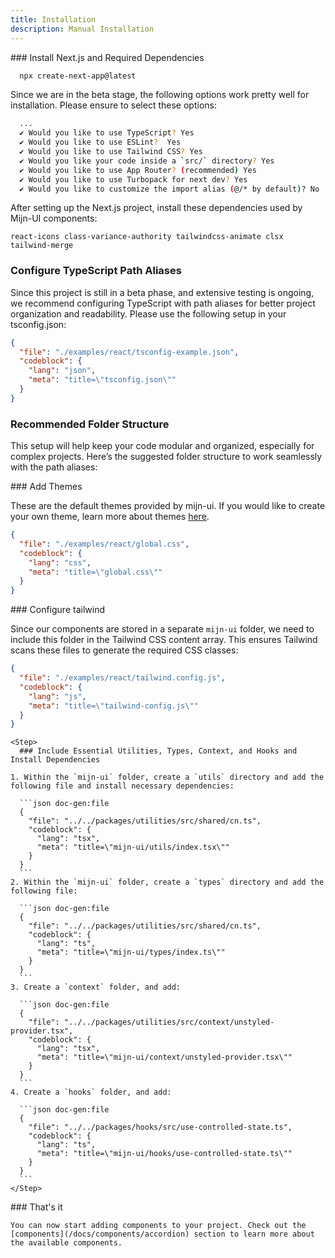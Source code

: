 ```yaml
---
title: Installation
description: Manual Installation
---
```


<Alert
  title="V0.0.1 Beta"
  description="At this time, npm packages are not available. We are currently offering code snippets for manual integration."
  status="warning"
/>

<Steps>
  <Step>
### Install Next.js and Required Dependencies

```bash title="bash"
  npx create-next-app@latest
```

Since we are in the beta stage, the following options work pretty well for installation. Please ensure to select these options:

```bash title="bash"
  ...
  ✔ Would you like to use TypeScript? Yes
  ✔ Would you like to use ESLint?  Yes
  ✔ Would you like to use Tailwind CSS? Yes
  ✔ Would you like your code inside a `src/` directory? Yes
  ✔ Would you like to use App Router? (recommended) Yes
  ✔ Would you like to use Turbopack for next dev? Yes
  ✔ Would you like to customize the import alias (@/* by default)? No
```

After setting up the Next.js project, install these dependencies used by Mijn-UI components:

```package-install
react-icons class-variance-authority tailwindcss-animate clsx tailwind-merge
```

</Step>
<Step>

### Configure TypeScript Path Aliases

Since this project is still in a beta phase, and extensive testing is ongoing, we recommend configuring TypeScript with path aliases for better project organization and readability. Please use the following setup in your tsconfig.json:

```json doc-gen:file
{
  "file": "./examples/react/tsconfig-example.json",
  "codeblock": {
    "lang": "json",
    "meta": "title=\"tsconfig.json\""
  }
}
```

### Recommended Folder Structure

This setup will help keep your code modular and organized, especially for complex projects. Here’s the suggested folder structure to work seamlessly with the path aliases:

<Files>
  <Folder name="public">
    <File name="..." />
  </Folder>
  <Folder name="src">
    <Folder name="app">
      <File name="page.tsx" />
      <File name="..." />
    </Folder>
  </Folder>
  <Folder defaultOpen name="mijn-ui">
    <Folder name="components">
      <File name="button.tsx" />
      <File name="..." />
    </Folder>
    <Folder name="utils">
      <File name="index.tsx" />
      <File name="..." />
    </Folder>
    <Folder name="context">
      <File name="unstyled-provider.tsx" />
      <File name="..." />
    </Folder>
    <Folder name="types">
      <File name="index.ts" />
      <File name="..." />
    </Folder>
    <Folder name="hooks">
      <File name="use-controlled-state.ts" />
      <File name="..." />
    </Folder>
  </Folder>
</Files>

<Alert
  title=""
  description="While this is the recommended folder structure for the beta version, you can customize it as needed. However, modifications may introduce unexpected errors."
  className="mt-4"
/>

</Step>

<Step> 
### Add Themes

These are the default themes provided by mijn-ui. If you would like to create your own theme, learn more about themes [here](/docs/theming).

```json doc-gen:file
{
  "file": "./examples/react/global.css",
  "codeblock": {
    "lang": "css",
    "meta": "title=\"global.css\""
  }
}
```

</Step>

<Step>
### Configure tailwind

Since our components are stored in a separate `mijn-ui` folder, we need to include this folder in the Tailwind CSS content array. This ensures Tailwind scans these files to generate the required CSS classes:

```json doc-gen:file
{
  "file": "./examples/react/tailwind.config.js",
  "codeblock": {
    "lang": "js",
    "meta": "title=\"tailwind-config.js\""
  }
}
```

</Step>

    <Step>
      ### Include Essential Utilities, Types, Context, and Hooks and Install Dependencies

    1. Within the `mijn-ui` folder, create a `utils` directory and add the following file and install necessary dependencies:

      ```json doc-gen:file
      {
        "file": "../../packages/utilities/src/shared/cn.ts",
        "codeblock": {
          "lang": "tsx",
          "meta": "title=\"mijn-ui/utils/index.tsx\""
        }
      }
      ```
    2. Within the `mijn-ui` folder, create a `types` directory and add the following file:

      ```json doc-gen:file
      {
        "file": "../../packages/utilities/src/shared/cn.ts",
        "codeblock": {
          "lang": "ts",
          "meta": "title=\"mijn-ui/types/index.ts\""
        }
      }
      ```
    3. Create a `context` folder, and add:

      ```json doc-gen:file
      {
        "file": "../../packages/utilities/src/context/unstyled-provider.tsx",
        "codeblock": {
          "lang": "tsx",
          "meta": "title=\"mijn-ui/context/unstyled-provider.tsx\""
        }
      }
      ```
    4. Create a `hooks` folder, and add:

      ```json doc-gen:file
      {
        "file": "../../packages/hooks/src/use-controlled-state.ts",
        "codeblock": {
          "lang": "ts",
          "meta": "title=\"mijn-ui/hooks/use-controlled-state.ts\""
        }
      }
      ```
    </Step>

  <Step>
    ### That's it

    You can now start adding components to your project. Check out the [components](/docs/components/accordion) section to learn more about the available components.

  </Step>
  
</Steps>

